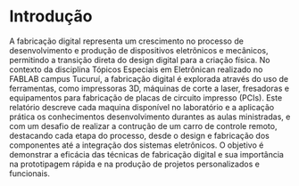 # Introdução

A fabricação digital representa um crescimento no processo de desenvolvimento e produção de dispositivos eletrônicos e mecânicos, permitindo a transição direta do design digital para a criação física. No contexto da disciplina Tópicos Especiais em Eletrônican realizado no FABLAB campus Tucuruí, a fabricação digital é explorada através do uso de ferramentas, como impressoras 3D, máquinas de corte a laser, fresadoras e equipamentos para fabricação de placas de circuito impresso (PCIs). Este relatório descreve cada maquina disponível no laboratório e a aplicação prática os conhecimentos desenvolvimento durantes as aulas ministradas, e com um desafio de realizar a contrução de um carro de controle remoto, destacando cada etapa do processo, desde o design e fabricação dos componentes até a integração dos sistemas eletrônicos. O objetivo é demonstrar a eficácia das técnicas de fabricação digital e sua importância na prototipagem rápida e na produção de projetos personalizados e funcionais.
